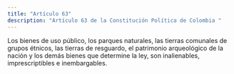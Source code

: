 ```yaml
---
title: "Artículo 63"
description: "Artículo 63 de la Constitución Política de Colombia "
---
```

Los bienes de uso público, los
parques naturales, las tierras comunales de grupos étnicos, las tierras de resguardo, el patrimonio
arqueológico de la nación y los demás bienes que
determine la ley, son inalienables, imprescriptibles
e inembargables. 